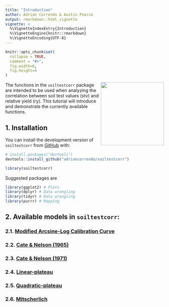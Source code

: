```yaml
---
title: "Introduction"
author: Adrian Correndo & Austin Pearce 
output: rmarkdown::html_vignette
vignette: >
  %\VignetteIndexEntry{Introduction}
  %\VignetteEngine{knitr::rmarkdown}
  %\VignetteEncoding{UTF-8}
---
```


```r
knitr::opts_chunk$set(
  collapse = TRUE,
  comment = "#>",
  fig.width=6, 
  fig.height=4
)
```

<img src="../man/figures/soiltestcorr_logo.png" align="right" height="200" style="float:right; height:200px;">

The functions in the `soiltestcorr` package are intended to be used when analyzing the correlation between soil test values (stv) and relative yield (ry). This tutorial will introduce and demonstrate the currently available functions. <br/>

## 1. Installation

You can install the development version of `soiltestcorr` from [GitHub](https://github.com/adriancorrendo/soiltestcorr) with:

``` r
# install.packages("devtools")
devtools::install_github("adriancorrendo/soiltestcorr")
```

```r
library(soiltestcorr)
```

Suggested packages are
```r
library(ggplot2) # Plots
library(dplyr) # Data wrangling
library(tidyr) # Data wrangling
library(purrr) # Mapping

```

## 2. Available models in `soiltestcorr`: <br/>

### 2.1. [Modified Arcsine-Log Calibration Curve](https://adriancorrendo.github.io/soiltestcorr/articles/mod_alcc_tutorial.html) <br/>

### 2.2. [Cate & Nelson (1965)](https://adriancorrendo.github.io/soiltestcorr/articles/cate_nelson_1965_tutorial.html) <br/>

### 2.3. [Cate & Nelson (1971)](https://adriancorrendo.github.io/soiltestcorr/articles/cate_nelson_1971_tutorial.html) <br/>

### 2.4. [Linear-plateau](https://adriancorrendo.github.io/soiltestcorr/articles/linear_plateau_tutorial.html) <br/>

### 2.5. [Quadratic-plateau](https://adriancorrendo.github.io/soiltestcorr/articles/quadratic_plateau_tutorial.html) <br/>

### 2.6. [Mitscherlich](https://adriancorrendo.github.io/soiltestcorr/articles/mitscherlich_tutorial.html) <br/>

